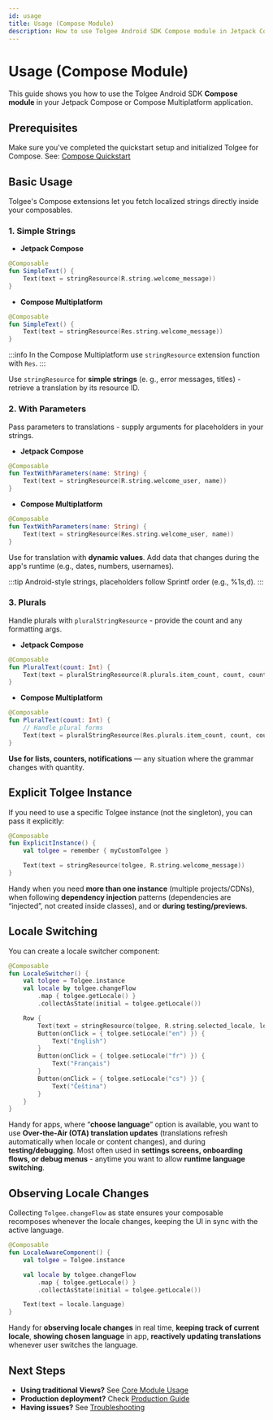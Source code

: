 ```yaml
---
id: usage
title: Usage (Compose Module)
description: How to use Tolgee Android SDK Compose module in Jetpack Compose and Compose Multiplatform applications
---
```


# Usage (Compose Module)

This guide shows you how to use the Tolgee Android SDK **Compose module** in your Jetpack Compose or Compose Multiplatform application.

## Prerequisites

Make sure you've completed the quickstart setup and initialized Tolgee for Compose. See: [Compose Quickstart](./installation.mdx)

## Basic Usage

Tolgee's Compose extensions let you fetch localized strings directly inside your composables.

### 1. Simple Strings

- **Jetpack Compose**

```kotlin
@Composable
fun SimpleText() {
    Text(text = stringResource(R.string.welcome_message))
}
```

- **Compose Multiplatform**

```kotlin
@Composable
fun SimpleText() {
    Text(text = stringResource(Res.string.welcome_message))
}
```

:::info
In the Compose Multiplatform use `stringResource` extension function with `Res`.
:::

Use `stringResource` for **simple strings** (e. g., error messages, titles) - retrieve a translation by its resource ID.

### 2. With Parameters

Pass parameters to translations - supply arguments for placeholders in your strings.

- **Jetpack Compose**

```kotlin
@Composable
fun TextWithParameters(name: String) {
    Text(text = stringResource(R.string.welcome_user, name))
}
```

- **Compose Multiplatform**

```kotlin
@Composable
fun TextWithParameters(name: String) {
    Text(text = stringResource(Res.string.welcome_user, name))
}
```

Use for translation with **dynamic values**. Add data that changes during the app's runtime (e.g., dates, numbers, usernames).

:::tip
Android-style strings, placeholders follow Sprintf order (e.g., %1$s, %2$d).
:::

### 3. Plurals

Handle plurals with `pluralStringResource` - provide the count and any formatting args.

- **Jetpack Compose**

```kotlin
@Composable
fun PluralText(count: Int) {
    Text(text = pluralStringResource(R.plurals.item_count, count, count))
}
```

- **Compose Multiplatform**

```kotlin
@Composable
fun PluralText(count: Int) {
    // Handle plural forms
    Text(text = pluralStringResource(Res.plurals.item_count, count, count))
}
```

**Use for lists, counters, notifications** — any situation where the grammar changes with quantity.

## Explicit Tolgee Instance

If you need to use a specific Tolgee instance (not the singleton), you can pass it explicitly:

```kotlin
@Composable
fun ExplicitInstance() {
    val tolgee = remember { myCustomTolgee }

    Text(text = stringResource(tolgee, R.string.welcome_message))
}
```

Handy when you need **more than one instance** (multiple projects/CDNs), when following **dependency injection** patterns (dependencies are “injected”, not created inside classes), and or **during testing/previews**.

## Locale Switching

You can create a locale switcher component:

```kotlin
@Composable
fun LocaleSwitcher() {
    val tolgee = Tolgee.instance
    val locale by tolgee.changeFlow
        .map { tolgee.getLocale() }
        .collectAsState(initial = tolgee.getLocale())

    Row {
        Text(text = stringResource(tolgee, R.string.selected_locale, locale.language))
        Button(onClick = { tolgee.setLocale("en") }) {
            Text("English")
        }
        Button(onClick = { tolgee.setLocale("fr") }) {
            Text("Français")
        }
        Button(onClick = { tolgee.setLocale("cs") }) {
            Text("Čeština")
        }
    }
}
```

Handy for apps, where “**choose language**” option is available, you want to use **Over‑the‑Air (OTA) translation updates** (translations refresh automatically when locale or content changes), and during **testing/debugging**.
Most often used in **settings screens, onboarding flows, or debug menus** - anytime you want to allow **runtime language switching**.

## Observing Locale Changes

Collecting `Tolgee.changeFlow` as state ensures your composable recomposes whenever the locale changes, keeping the UI in sync with the active language.

```kotlin
@Composable
fun LocaleAwareComponent() {
    val tolgee = Tolgee.instance

    val locale by tolgee.changeFlow
        .map { tolgee.getLocale() }
        .collectAsState(initial = tolgee.getLocale())

    Text(text = locale.language)
}
```

Handy for **observing locale changes** in real time, **keeping track of current locale**, **showing chosen language** in app, **reactively updating translations** whenever user switches the language.

## Next Steps

- **Using traditional Views?** See [Core Module Usage](/android-sdk/usage)
- **Production deployment?** Check [Production Guide](../production.mdx)
- **Having issues?** See [Troubleshooting](./troubleshooting.mdx)

